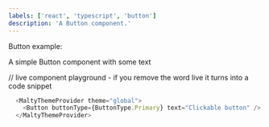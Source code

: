 ```yaml
---
labels: ['react', 'typescript', 'button']
description: 'A Button component.'
---
```



Button example:

A simple Button component with some text

// live component playground - if you remove the word live it turns into a code snippet
```js live
  <MaltyThemeProvider theme="global">
    <Button buttonType={ButtonType.Primary} text="Clickable button" />
  </MaltyThemeProvider>
```
